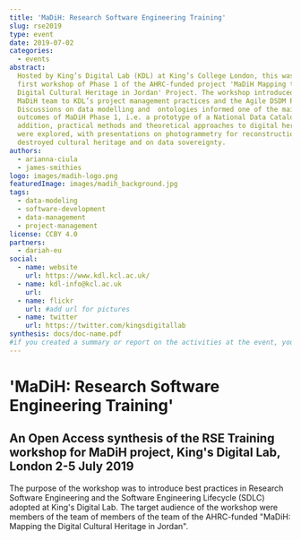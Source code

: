 ```yaml
---
title: 'MaDiH: Research Software Engineering Training'
slug: rse2019
type: event
date: 2019-07-02
categories:
  - events
abstract:
  Hosted by King’s Digital Lab (KDL) at King’s College London, this was the
  first workshop of Phase 1 of the AHRC-funded project 'MaDiH Mapping the
  Digital Cultural Heritage in Jordan' Project. The workshop introduced the
  MaDiH team to KDL’s project management practices and the Agile DSDM Process.
  Discussions on data modelling and  ontologies informed one of the main
  outcomes of MaDiH Phase 1, i.e. a prototype of a National Data Catalogue. In
  addition, practical methods and theoretical approaches to digital heritage
  were explored, with presentations on photogrammetry for reconstruction of
  destroyed cultural heritage and on data sovereignty.
authors:
  - arianna-ciula
  - james-smithies
logo: images/madih-logo.png
featuredImage: images/madih_background.jpg
tags:
  - data-modeling
  - software-development
  - data-management
  - project-management
license: CCBY 4.0
partners:
  - dariah-eu
social:
  - name: website
    url: https://www.kdl.kcl.ac.uk/
  - name: kdl-info@kcl.ac.uk
    url:
  - name: flickr
    url: #add url for pictures
  - name: twitter
    url: https://twitter.com/kingsdigitallab
synthesis: docs/doc-name.pdf
#if you created a summary or report on the activities at the event, you can include it here as a .pdf.
---
```


# 'MaDiH: Research Software Engineering Training'

## An Open Access synthesis of the RSE Training workshop for MaDiH project, King's Digital Lab, London 2-5 July 2019

The purpose of the workshop was to introduce best practices in Research Software
Engineering and the Software Engineering Lifecycle (SDLC) adopted at King's
Digital Lab. The target audience of the workshop were members of the team of
members of the team of the AHRC-funded "MaDiH: Mapping the Digital Cultural
Heritage in Jordan".
